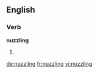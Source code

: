 ==English==

===Verb===
'''nuzzling'''

# {{present participle of|[[nuzzle]]}}

[[de:nuzzling]]
[[fr:nuzzling]]
[[vi:nuzzling]]